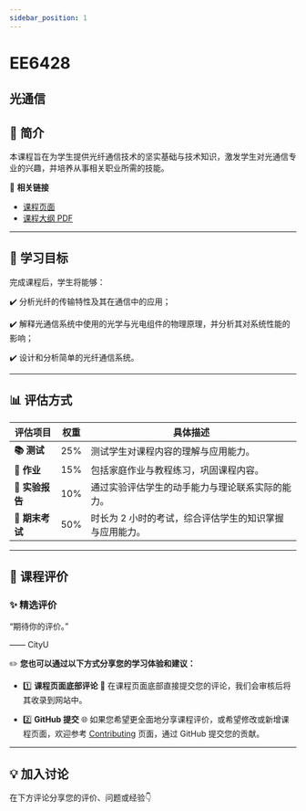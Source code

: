 ```yaml
---
sidebar_position: 1
---
```


# EE6428
## 光通信

## **📘 简介**
本课程旨在为学生提供光纤通信技术的坚实基础与技术知识，激发学生对光通信专业的兴趣，并培养从事相关职业所需的技能。

🔗 **相关链接**
- [课程页面](https://www.cityu.edu.hk/catalogue/pg/202425/course/EE6428.htm)
- [课程大纲 PDF](https://www.cityu.edu.hk/catalogue/pg/202425/course/EE6428.pdf)

---

## **🎯 学习目标**

完成课程后，学生将能够：

✔️ 分析光纤的传输特性及其在通信中的应用；

✔️ 解释光通信系统中使用的光学与光电组件的物理原理，并分析其对系统性能的影响；

✔️ 设计和分析简单的光纤通信系统。

---

## **📊 评估方式**

| **评估项目**          | **权重** | **具体描述**                                                                                       |
|----------------------|---------|---------------------------------------------------------------------------------------------------|
| **📚 测试**            | 25%     | 测试学生对课程内容的理解与应用能力。                                                              |
| **📝 作业**           | 15%     | 包括家庭作业与教程练习，巩固课程内容。                                                             |
| **📝 实验报告**       | 10%     | 通过实验评估学生的动手能力与理论联系实际的能力。                                                  |
| **📖 期末考试**       | 50%     | 时长为 2 小时的考试，综合评估学生的知识掌握与应用能力。                                             |

---

## **💬 课程评价**

### ✨ **精选评价**
<div className={commentStyles.commentBox}>
    <p className={commentStyles.commentText}>
        “期待你的评价。”
    </p>
    <p className={commentStyles.commentAuthor}>—— CityU</p>
</div>

✏️ **您也可以通过以下方式分享您的学习体验和建议：**

- 1️⃣ **课程页面底部评论**
💬 在课程页面底部直接提交您的评论，我们会审核后将其收录到网站中。

- 2️⃣ **GitHub 提交**
🌐 如果您希望更全面地分享课程评价，或希望修改或新增课程页面，欢迎参考 [Contributing](https://penjc.github.io/cityU-navigator/contributing) 页面，通过 GitHub 提交您的贡献。

---

## **💡 加入讨论**

在下方评论分享您的评价、问题或经验👇
<Utterances />
